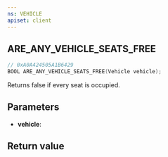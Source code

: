 ```yaml
---
ns: VEHICLE
apiset: client
---
```

## ARE_ANY_VEHICLE_SEATS_FREE

```c
// 0xA0A424505A1B6429
BOOL ARE_ANY_VEHICLE_SEATS_FREE(Vehicle vehicle);
```

Returns false if every seat is occupied.

## Parameters
* **vehicle**:

## Return value